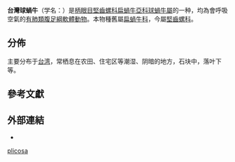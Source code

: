 {{Speciesbox
 | taxon = Acusta plicosa
 | authority = (Martens, 1894){{r|shell_2076}}
 | synonyms_ref =
 | synonyms =
}}

'''台灣球蝸牛'''（学名：''{{lang|la|Acusta plicosa}}''）是[[柄眼目|柄眼目]][[堅齒螺科|堅齒螺科]][[扁蝸牛亞科|扁蝸牛亞科]][[球蝸牛屬|球蝸牛屬]]的一种{{r|shell_2076}}，均為會呼吸空氣的[[有肺類|有肺類]][[腹足綱|腹足綱]][[軟體動物|軟體動物]]。本物種舊屬[[扁蝸牛科|扁蝸牛科]]{{r|shelldoc_200105}}，今屬[[堅齒螺科|堅齒螺科]]。

==分佈==
主要分布于[[台湾|台湾]]，常栖息在农田、住宅区等潮湿、阴暗的地方，石块中，落叶下等{{r|shell_2076}}。

==參考文獻==
{{reflist |refs=
<ref name="shell_2076">{{cite web |url=http://shell.sinica.edu.tw/chinese/shellbase_detail.php?science_no=2076 |title=国际贝库：台灣球蝸牛 |publisher=台湾贝类资料库 |access-date=2018-06-05 |language=zh-hant |archive-date=2016-03-04 |archive-url=https://web.archive.org/web/20160304120528/http://shell.sinica.edu.tw/chinese/shellbase_detail.php?science_no=2076 |dead-url=no }}</ref>
<ref name="shelldoc_200105">{{shelldoc_200105}}</ref>
}}

==外部連結==
{{commons category|Acusta plicosa}}
*{{Wikispecies-inline|Acusta plicosa}}
{{Taxonbar}}
[[Category:球蝸牛屬|plicosa]]
{{Mollusc-stub}}